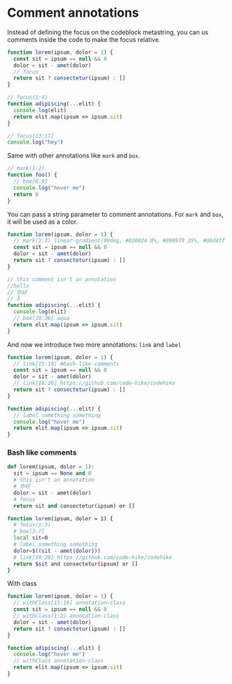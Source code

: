 # Comment annotations

Instead of defining the focus on the codeblock metastring, you can us comments inside the code to make the focus relative.

```js
function lorem(ipsum, dolor = 1) {
  const sit = ipsum == null && 0
  dolor = sit - amet(dolor)
  // focus
  return sit ? consectetur(ipsum) : []
}

// focus(1:4)
function adipiscing(...elit) {
  console.log(elit)
  return elit.map(ipsum => ipsum.sit)
}

// focus[13:17]
console.log("hey")
```

Same with other annotations like `mark` and `box`.

```js
// mark(1:2)
function foo() {
  // box[6:9]
  console.log("hover me")
  return 8
}
```

You can pass a string parameter to comment annotations. For `mark` and `box`, it will be used as a color.

```js index.js
function lorem(ipsum, dolor = 1) {
  // mark(1:3) linear-gradient(90deg, #020024 0%, #090979 35%, #00d4ff 100%)
  const sit = ipsum == null && 0
  dolor = sit - amet(dolor)
  return sit ? consectetur(ipsum) : []
}

// this comment isn't an annotation
//hello
// 你好
// å
function adipiscing(...elit) {
  console.log(elit)
  // box[19:36] aqua
  return elit.map(ipsum => ipsum.sit)
}
```

And now we introduce two more annotations: `link` and `label`

```js focus=4,8
function lorem(ipsum, dolor = 1) {
  // link[15:19] #bash-like-comments
  const sit = ipsum == null && 0
  dolor = sit - amet(dolor)
  // link[16:26] https://github.com/code-hike/codehike
  return sit ? consectetur(ipsum) : []
}

function adipiscing(...elit) {
  // label something something
  console.log("hover me")
  return elit.map(ipsum => ipsum.sit)
}
```

<h3 id="bash-like-comments">Bash like comments</h3>

```python
def lorem(ipsum, dolor = 1):
  sit = ipsum == None and 0
  # this isn't an annotation
  # 你好
  dolor = sit - amet(dolor)
  # focus
  return sit and consectetur(ipsum) or []
```

```bash
function lorem(ipsum, dolor = 1) {
  # focus(1:3)
  # box[3:7]
  local sit=0
  # label something something
  dolor=$((sit - amet(dolor)))
  # link[19:29] https://github.com/code-hike/codehike
  return $sit and consectetur(ipsum) or []
}
```

With class

```js
function lorem(ipsum, dolor = 1) {
  // withClass[15:19] annotation-class
  const sit = ipsum == null && 0
  // withClass(1:2) annotation-class
  dolor = sit - amet(dolor)
  return sit ? consectetur(ipsum) : []
}

function adipiscing(...elit) {
  console.log("hover me")
  // withClass annotation-class
  return elit.map(ipsum => ipsum.sit)
}
```
